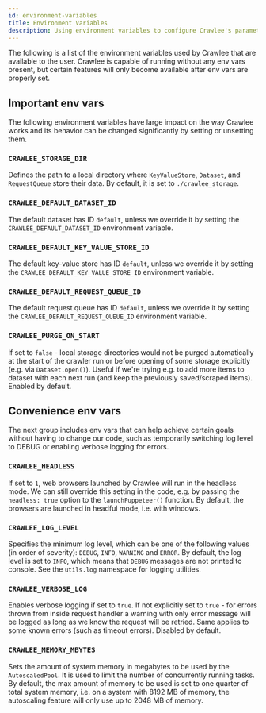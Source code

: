 ```yaml
---
id: environment-variables
title: Environment Variables
description: Using environment variables to configure Crawlee's parameters
---
```



The following is a list of the environment variables used by Crawlee that are available to the user.
Crawlee is capable of running without any env vars present, but certain features will only become available
after env vars are properly set.

## Important env vars

The following environment variables have large impact on the way Crawlee works and its behavior
can be changed significantly by setting or unsetting them.

### `CRAWLEE_STORAGE_DIR`

Defines the path to a local directory where <ApiLink to="core/class/KeyValueStore">`KeyValueStore`</ApiLink>, <ApiLink to="core/class/Dataset">`Dataset`</ApiLink>, and <ApiLink to="core/class/RequestQueue">`RequestQueue`</ApiLink> store their data. By default, it is set to `./crawlee_storage`.

### `CRAWLEE_DEFAULT_DATASET_ID`

The default dataset has ID `default`, unless we override it by setting the `CRAWLEE_DEFAULT_DATASET_ID` environment variable.

### `CRAWLEE_DEFAULT_KEY_VALUE_STORE_ID`

The default key-value store has ID `default`, unless we override it by setting the `CRAWLEE_DEFAULT_KEY_VALUE_STORE_ID` environment variable.

### `CRAWLEE_DEFAULT_REQUEST_QUEUE_ID`

The default request queue has ID `default`, unless we override it by setting the `CRAWLEE_DEFAULT_REQUEST_QUEUE_ID` environment variable.

### `CRAWLEE_PURGE_ON_START`

If set to `false` - local storage directories would not be purged automatically at the start of the crawler run or before opening of some storage explicitly (e.g. via `Dataset.open()`). Useful if we're trying e.g. to add more items to dataset with each next run (and keep the previously saved/scraped items). Enabled by default.

## Convenience env vars

The next group includes env vars that can help achieve certain goals without having to change
our code, such as temporarily switching log level to DEBUG or enabling verbose logging for errors.

### `CRAWLEE_HEADLESS`

If set to `1`, web browsers launched by Crawlee will run in the headless mode. We can still override
this setting in the code, e.g. by passing the `headless: true` option to the <ApiLink to="puppeteer-crawler/function/launchPuppeteer">`launchPuppeteer()`</ApiLink> function. By default, the browsers
are launched in headful mode, i.e. with windows.

### `CRAWLEE_LOG_LEVEL`

Specifies the minimum log level, which can be one of the following values (in order of severity):
`DEBUG`, `INFO`, `WARNING` and `ERROR`. By default, the log level is set to `INFO`,
which means that `DEBUG` messages are not printed to console. See the <ApiLink to="core/class/Log">`utils.log`</ApiLink>
namespace for logging utilities.

### `CRAWLEE_VERBOSE_LOG`

Enables verbose logging if set to `true`. If not explicitly set to `true` - for errors thrown from inside request handler a warning with only error message will be logged as long as we know the request will be retried. Same applies to some known errors (such as timeout errors). Disabled by default.

### `CRAWLEE_MEMORY_MBYTES`

Sets the amount of system memory in megabytes to be used by the <ApiLink to="core/class/AutoscaledPool">`AutoscaledPool`</ApiLink>.
It is used to limit the number of concurrently running tasks. By default, the max amount of memory
to be used is set to one quarter of total system memory, i.e. on a system with 8192 MB of memory,
the autoscaling feature will only use up to 2048 MB of memory.
